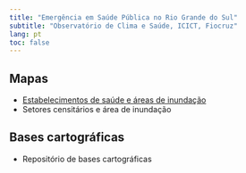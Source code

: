 ```yaml
---
title: "Emergência em Saúde Pública no Rio Grande do Sul"
subtitle: "Observatório de Clima e Saúde, ICICT, Fiocruz"
lang: pt
toc: false
---
```


## Mapas

-   [Estabelecimentos de saúde e áreas de inundação](https://rfsaldanha.github.io/sauders/maps/cnes){target="_blank"}
-   Setores censitários e área de inundação

## Bases cartográficas

-   Repositório de bases cartográficas
